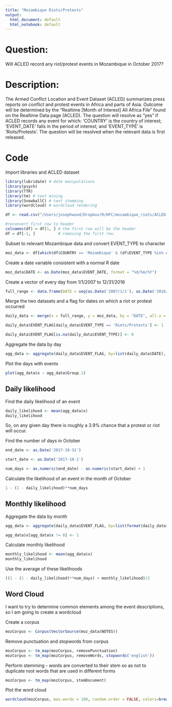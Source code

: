 ```yaml
---
title: "Mozambique Riots/Protests"
output:
  html_document: default
  html_notebook: default
---
```


# Question: 
Will ACLED record any riot/protest events in Mozambique in October 2017?

# Description: 
The Armed Conflict Location and Event Dataset (ACLED) summarizes press reports on conflict and protest events in Africa and parts of Asia. Outcome will be determined by the "Realtime [Month of Interest] All Africa File" found on the Realtime Data page (ACLED). The question will resolve as "yes" if ACLED records any event for which: 'COUNTRY' is the country of interest; 'EVENT_DATE' falls in the period of interest; and 'EVENT_TYPE' is 'Riots/Protests'. The question will be resolved when the relevant data is first released.

# Code
Import libraries and ACLED dataset 
```r
library(lubridate) # date manipulations
library(psych)
library(TTR)
library(tm) # text mining
library(SnowballC) # text stemming
library(wordcloud) # wordcloud rendering

df <- read.csv("/Users/josephwood/Dropbox/R/HFC/mozambique_riots/ACLED-Version-7-All-Africa-1997-2016_csv_dyadic-file.csv", header=FALSE, encoding = "latin1", stringsAsFactors = FALSE)

#reconvert first row to header
colnames(df) = df[1, ] # the first row will be the header
df = df[-1, ]          # removing the first row.
```

Subset to relevant Mozambique data and convert EVENT_TYPE to character
```r
moz_data <- df[which(df$COUNTRY == 'Mozambique' & (df$EVENT_TYPE %in% c('Riots/Protests'))), ]
```

Create a date variable consistent with a normal R date 
```r
moz_data$DATE <- as.Date(moz_data$EVENT_DATE, format = "%d/%m/%Y")
```


Create a vector of every day from 1/1/2007 to 12/31/2016
```r
full_range <- data.frame(DATE = seq(as.Date('2007/1/1'), as.Date('2016/12/31'), 'days'))
```

Merge the two datasets and a flag for dates on which a riot or protest occurred 
```r
daily_data <- merge(x = full_range, y = moz_data, by = "DATE", all.x = TRUE)

daily_data$EVENT_FLAG[daily_data$EVENT_TYPE == 'Riots/Protests'] <- 1

daily_data$EVENT_FLAG[is.na(daily_data$EVENT_TYPE)] <- 0
```

Aggregate the data by day 
```r
agg_data <- aggregate(daily_data$EVENT_FLAG, by=list(daily_data$DATE), FUN = mean)
```

Plot the days with events 
```r
plot(agg_data$x ~ agg_data$Group.1)
```

## Daily likelihood

Find the daily likelihood of an event
```r
daily_likelihood <- mean(agg_data$x)
daily_likelihood
```

So, on any given day there is roughly a 3.9% chance that a protest or riot will occur. 

Find the number of days in October
```r
end_date <- as.Date('2017-10-31')

start_date <- as.Date('2017-10-1')

num_days <- as.numeric(end_date) - as.numeric(start_date) + 1 
```

Calculate the likelihood of an event in the month of October
```r
1 - (1 - daily_likelihood)**num_days
```

## Monthly likelihood

Aggregate the data by month
```r
agg_data <- aggregate(daily_data$EVENT_FLAG, by=list(format(daily_data$DATE, "%Y-%m")), FUN = mean)

agg_data$x[agg_data$x != 0] <- 1
```

Calculate monthly likelihood
```r
monthly_likelihood <- mean(agg_data$x)
monthly_likelihood
```

Use the average of these likelihoods 
```r
((1 - (1 - daily_likelihood)**num_days) + monthly_likelihood)/2
```

## Word Cloud

I want to try to determine common elements among the event descriptions, so I am going to create a wordcloud 

Create a corpus
```r
mozCorpus <- Corpus(VectorSource(moz_data$NOTES))
```

Remove punctuation and stopwords from corpus
```r
mozCorpus <- tm_map(mozCorpus, removePunctuation)
mozCorpus <- tm_map(mozCorpus, removeWords, stopwords('english'))
```

Perform stemming - words are converted to their stem so as not to duplicate root words that are used in different forms
```r
mozCorpus <- tm_map(mozCorpus, stemDocument)
```

Plot the word cloud
```r
wordcloud(mozCorpus, max.words = 100, random.order = FALSE, colors=brewer.pal(8, "Dark2"))
```
